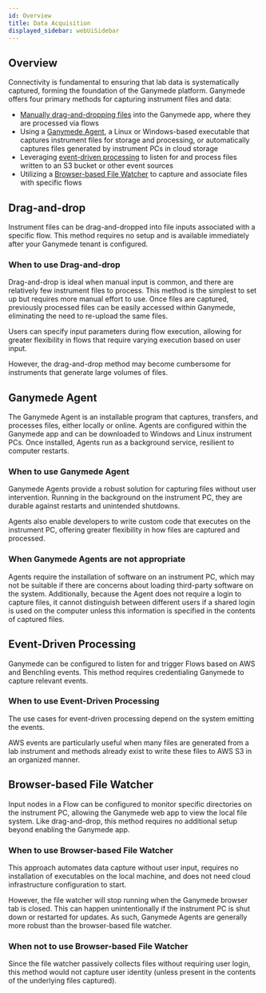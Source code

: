 ```yaml
---
id: Overview
title: Data Acquisition
displayed_sidebar: webUiSidebar
---
```


## Overview

Connectivity is fundamental to ensuring that lab data is systematically captured, forming the foundation of the Ganymede platform. Ganymede offers four primary methods for capturing instrument files and data:

- [Manually drag-and-dropping files](../FlowView.mdx) into the Ganymede app, where they are processed via flows
- Using a [Ganymede Agent](./Agent.mdx), a Linux or Windows-based executable that captures instrument files for storage and processing, or automatically captures files generated by instrument PCs in cloud storage
- Leveraging [event-driven processing](#event-driven-processing) to listen for and process files written to an S3 bucket or other event sources
- Utilizing a [Browser-based File Watcher](./FileWatcher.mdx) to capture and associate files with specific flows

## Drag-and-drop

Instrument files can be drag-and-dropped into file inputs associated with a specific flow.  This method requires no setup and is available immediately after your Ganymede tenant is configured.

### When to use Drag-and-drop

Drag-and-drop is ideal when manual input is common, and there are relatively few instrument files to process. This method is the simplest to set up but requires more manual effort to use. Once files are captured, previously processed files can be easily accessed within Ganymede, eliminating the need to re-upload the same files.

Users can specify input parameters during flow execution, allowing for greater flexibility in flows that require varying execution based on user input.

However, the drag-and-drop method may become cumbersome for instruments that generate large volumes of files.

## Ganymede Agent

The Ganymede Agent is an installable program that captures, transfers, and processes files, either locally or online. Agents are configured within the Ganymede app and can be downloaded to Windows and Linux instrument PCs. Once installed, Agents run as a background service, resilient to computer restarts.

### When to use Ganymede Agent

Ganymede Agents provide a robust solution for capturing files without user intervention. Running in the background on the instrument PC, they are durable against restarts and unintended shutdowns.

Agents also enable developers to write custom code that executes on the instrument PC, offering greater flexibility in how files are captured and processed.

### When Ganymede Agents are not appropriate

Agents require the installation of software on an instrument PC, which may not be suitable if there are concerns about loading third-party software on the system. Additionally, because the Agent does not require a login to capture files, it cannot distinguish between different users if a shared login is used on the computer unless this information is specified in the contents of captured files.

## Event-Driven Processing

Ganymede can be configured to listen for and trigger Flows based on AWS and Benchling events. This method requires credentialing Ganymede to capture relevant events.

### When to use Event-Driven Processing

The use cases for event-driven processing depend on the system emitting the events.

AWS events are particularly useful when many files are generated from a lab instrument and methods already exist to write these files to AWS S3 in an organized manner.

## Browser-based File Watcher

Input nodes in a Flow can be configured to monitor specific directories on the instrument PC, allowing the Ganymede web app to view the local file system. Like drag-and-drop, this method requires no additional setup beyond enabling the Ganymede app.

### When to use Browser-based File Watcher

This approach automates data capture without user input, requires no installation of executables on the local machine, and does not need cloud infrastructure configuration to start.

However, the file watcher will stop running when the Ganymede browser tab is closed. This can happen unintentionally if the instrument PC is shut down or restarted for updates. As such, Ganymede Agents are generally more robust than the browser-based file watcher.

### When not to use Browser-based File Watcher

Since the file watcher passively collects files without requiring user login, this method would not capture user identity (unless present in the contents of the underlying files captured).
